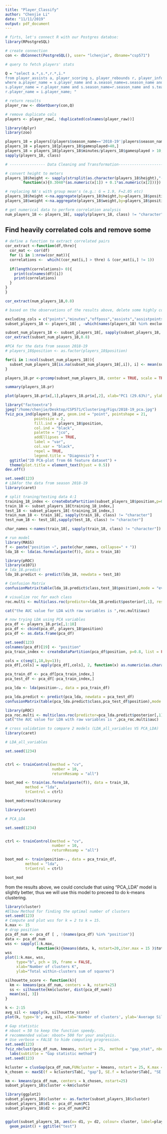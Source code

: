 ```yaml
---
title: "Player_Classify"
author: "Chenjie Li"
date: "11/11/2019"
output: pdf_document
---
```


```r
# firts, let's connect R with our Postgres databse:
library(RPostgreSQL)

# create connection
con <- dbConnect(PostgreSQL(), user= "lchenjie", dbname="csp571")

# query to fetch players' stats

Q = "select a.*,s.*,r.*,i.*
from player_assists a, player_scoring s, player_rebounds r, player_info i
where a.player_name = s.player_name and a.season_name=s.season_name and a.team_name = s.team_name and
s.player_name = r.player_name and s.season_name=r.season_name and s.team_name = r.team_name and
r.player_name = i.player_name; "

# return results
player_raw <- dbGetQuery(con,Q)
```

```r
# remove duplicate cols
players <- player_raw[, !duplicated(colnames(player_raw))]
```

```r
library(dplyr)
library(zoo)

players_18 = players[(players$season_name=='2018-19'|players$season_name=='2017-18'|players$season_name=='2016-17'|players$season_name=='2015-16'|players$season_name=='2014-15'),]
players_18 = players_18[players_18$gamesplayed>40,]
players_18 = players_18[players_18$minutes/players_18$gamesplayed > 10,]
sapply(players_18, class)
```

```r
# ---------------- Data Cleaning and Transformation---------------------------#

# convert height to meters 
players_18$height <- sapply(strsplit(as.character(players_18$height),"-"),
        function(x){0.3048*(as.numeric(x[1]) + 0.1*as.numeric(x[2]))})

# replacing NA's with group mean's (e.g.: G = 1.9, F=2.05 etc)
players_18$height <-na.aggregate(players_18$height,by=players_18$position)
players_18$weight <-na.aggregate(players_18$weight,by=players_18$position)
```


```r
# get numerical data to perform correlation analysis
num_players_18 <- players_18[, sapply(players_18, class) != "character"]
```

## Find heavily correlated cols and remove some 

```r
# define a function to extract correlated pairs
cor_extract <-function(df,thre){
  cor_mat <- cor(df)
  for (i in 1:nrow(cor_mat)){
  correlations <-  which((cor_mat[i,] > thre) & (cor_mat[i,] != 1))
  
  if(length(correlations)> 0){
    print(colnames(df)[i])
    print(correlations)
  }
}
}

cor_extract(num_players_18,0.8)
```

```r


# based on the observations of the results above, delete some highly correlated cols

excluding_cols = c("points","minutes","offposs","assists","assistpoints","assists2pt","assists3pt","fg2m","fg2a","fg3m","fg3a","nonputbacksassisted2spct","efgpct","rebounds","ftdefrebounds","def2ptrebounds","def3ptrebounds","deffgreboundpct","defrebounds","offrebounds","ftoffrebounds","off2ptrebounds","off3ptrebounds","offfgreboundpct")
subset_players_18 <- players_18[ , -which(names(players_18) %in% excluding_cols)]

subset_num_players_18 <- subset_players_18[, sapply(subset_players_18, class) != "character"]
cor_extract(subset_num_players_18,0.8)
```

```r
#PCA for the data from season 2018-19
# players_18$position <- as.factor(players_18$position)

for(i in 1:ncol(subset_num_players_18)){
  subset_num_players_18[is.na(subset_num_players_18[,i]), i] <- mean(subset_num_players_18[,i], na.rm = TRUE)
}

players_18.pr <-prcomp(subset_num_players_18, center = TRUE, scale = TRUE)

summary(players_18.pr)
```

```r
plot(players_18.pr$x[,1],players_18.pr$x[,2], xlab="PC1 (29.63%)", ylab = "PC2 (17.8%)", main = "PC1 / PC2 - plot")
```

```r
library("factoextra")
jpeg("/home/chenjie/Desktop/CSP571/Clustering/Figs/2018-19_pca.jpg")
fviz_pca_ind(players_18.pr, geom.ind = "point", pointshape = 21, 
             pointsize = 2, 
             fill.ind = players_18$position, 
             col.ind = "black", 
             palette = "jco", 
             addEllipses = TRUE,
             label = "var",
             col.var = "black",
             repel = TRUE,
             legend.title = "Diagnosis") +
  ggtitle("2D PCA-plot from 66 feature dataset") +
  theme(plot.title = element_text(hjust = 0.5))
dev.off()

```

```r
set.seed(123)
# LDAfor the data from season 2018-19
library(caret)

# split traning/testing data 4:1
training_18_index <- createDataPartition(subset_players_18$position,p=0.8,list=FALSE)
train_18 <- subset_players_18[training_18_index,]
test_18 <- subset_players_18[-training_18_index,]
train_num_18 <- train_18[, sapply(train_18, class) != "character"]
test_num_18 <- test_18[,sapply(test_18, class) != "character"]

char_names <-names(train_18[, sapply(train_18, class) != "character"])
```

```r
# run model
library(MASS)
f <- paste("position ~", paste(char_names, collapse=" + "))
lda_18 <- lda(as.formula(paste(f)), data = train_18)
```

```r
library(pROC)
library(e1071)
# lda_18.predict
lda_18.predict <- predict(lda_18, newdata = test_18)
```


```r
# Confusion Matrix
confusionMatrix(table(lda_18.predict$class,test_18$position),mode = "everything")
```

```r
# visualize roc for each class
roc.multi <- multiclass.roc(predictor=lda_18.predict$posterior[,1], response=test_18$position)

cat("the AUC value for LDA with raw variables is ",roc.multi$auc)
```

```r
# now trying LDA using PCA variables
pca_df <- players_18.pr$x[,1:18]
pca_df <- cbind(pca_df, players_18$position)
pca_df <- as.data.frame(pca_df)
```

```r
set.seed(123)
colnames(pca_df)[19] <- "position"
pca_train_index <- createDataPartition(pca_df$position, p=0.8, list = FALSE)

cols = c(seq(1,18,by=1));    
pca_df[,cols] = apply(pca_df[,cols], 2, function(x) as.numeric(as.character(x)));

pca_train_df <- pca_df[pca_train_index,]
pca_test_df <- pca_df[-pca_train_index,]

pca_lda <- lda(position~., data = pca_train_df)
```

```r
pca_lda.predict <- predict(pca_lda, newdata = pca_test_df)
confusionMatrix(table(pca_lda.predict$class,pca_test_df$position),mode = "everything")
```

```r
library(pROC)
pca_roc.multi <- multiclass.roc(predictor=pca_lda.predict$posterior[,1], response=pca_test_df$position)
cat("the AUC value for LDA with raw variables is ",pca_roc.multi$auc)
```


```r

# cross validation to compare 2 models (LDA_all_variables VS PCA_LDA)
library(caret)

# LDA_all_variables

set.seed(1234)


ctrl <- trainControl(method = "cv",
                     number = 10,
                     returnResamp = "all")

boot_mod <- train(as.formula(paste(f)), data = train_18,
         method = "lda",
         trControl = ctrl)

boot_mod$results$Accuracy
```


```r

library(caret)

# PCA_LDA

set.seed(1234)


ctrl <- trainControl(method = "cv",
                     number = 10,
                     returnResamp = "all")

boot_mod <- train(position~., data = pca_train_df,
         method = "lda",
         trControl = ctrl)

boot_mod
```

from the results above, we could conclude that using "PCA_LDA" model is slightly better, thus we will use this model to preceed to do k-means clustering.




```r
library(cluster)
#Elbow Method for finding the optimal number of clusters
set.seed(123)
# Compute and plot wss for k = 2 to k = 15.
k.max <- 15
# drop position
pca_df_num <- pca_df [ , !(names(pca_df) %in% "position")]
data <- pca_df_num
wss <- sapply(1:k.max, 
              function(k){kmeans(data, k, nstart=20,iter.max = 15 )$tot.withinss})
wss
plot(1:k.max, wss,
     type="b", pch = 19, frame = FALSE, 
     xlab="Number of clusters K",
     ylab="Total within-clusters sum of squares")
```

```r

silhouette_score <- function(k){
  km <- kmeans(pca_df_num, centers = k, nstart=25)
  ss <- silhouette(km$cluster, dist(pca_df_num))
  mean(ss[, 3])
}
```

```r
k <- 2:15
avg_sil <- sapply(k, silhouette_score)
plot(k, type='b', avg_sil, xlab='Number of clusters', ylab='Average Silhouette Scores', frame=FALSE)

```

```r
# Gap statistic
# nboot = 50 to keep the function speedy. 
# recommended value: nboot= 500 for your analysis.
# Use verbose = FALSE to hide computing progression.
set.seed(123)
fviz_nbclust(pca_df_num, kmeans, nstart = 25,  method = "gap_stat", nboot = 50)+
  labs(subtitle = "Gap statistic method")
set.seed(123)

kcluster = clusGap(pca_df_num,FUNcluster = kmeans, nstart = 25, K.max = 15, B = 50)    
k_chosen <- maxSE(f = kcluster$Tab[, "gap"], SE.f = kcluster$Tab[, "SE.sim"])
```


```r
km <- kmeans(pca_df_num, centers = k_chosen, nstart=25)
subset_players_18$cluster <-km$cluster

library(ggplot2)
subset_players_18$cluster <- as.factor(subset_players_18$cluster)
subset_players_18$d1 <- pca_df_num$PC1
subset_players_18$d2 <- pca_df_num$PC2


ggplot(subset_players_18, aes(x= d1, y= d2, colour= cluster, label=player_name))+
  geom_point() + ggtitle("test")

```
